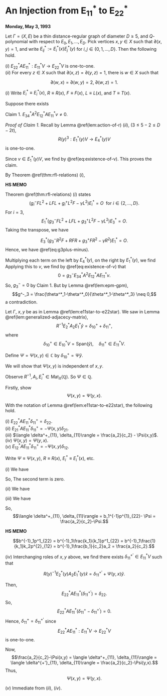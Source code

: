 # An Injection from E~11~^\*^  to E~22~^\*^ {#lec38}
**Monday, May 3, 1993** 

:::{.lemma #e11star-to-e22star}
Let $\Gamma = (X, E)$ be a thin distance-regular graph of diameter $D\geq 5$, and $Q$-polynomial with respect to $E_0, E_1, \ldots, E_D$. 
Pick vertices $x,y\in X$ such that $\partial(x,y) = 1$, and write $E^*_{ij}:=E^*_i(x)E^*_j(y)$ for $i,j\in \{0, 1, \ldots, D\}$. Then the following hold.

| $(i)$ $E^*_{22}AE^*_{11}: E^*_{11}V \to E^*_{22}V$ is one-to-one.

| $(ii)$ For every $z\in X$ such that $\partial(x,z) = \partial(y,z) = 1$, there is $w\in X$ such that
$$\partial(w,x) = \partial(w,y) = 2, \; \partial(w,z)=1.$$
:::

:::{.proof}
| $(i)$ Write $E^*_i\equiv E^*_i(x)$, $R \equiv R(x)$, $F \equiv F(x)$, $L \equiv L(x)$, and $T \equiv T(x)$.
Suppose there exists
\begin{equation}
0\neq v\in E^*_{11}V \; \text{ such that }\; E^*_{22}AE^*_{11}v = 0. (\#eq:existence-of-v)
\end{equation}

Claim 1. $E^*_{34}A^2E^*_{12}AE^*_{11}v \neq 0$.

_Proof of Claim 1._
Recall by Lemma \@ref(lem:action-of-r) $(ii)$, $(3 \leq 5-2 \leq D-2t)$, 
$$R(y)^3: E^*_1(y)V \to E^*_4(y)V$$
is one-to-one.

Since $v\in E^*_1(y)V$, we find
\begin{align}
0 & \neq R^3(y)v\\
& = E^*_4(y)A^3E^*_1(y)v\\
& = E^*_4(y)A^2E^*_2(y)AE^*_{11}v\\
& = E^*_4(y)A^2\left(\sum_{h=0}^D E^*_{h,2}\right)AE^*_{11}v\\
& = E^*_4(y)A^2(E^*_{12} + E^*_{22})AE^*_{11}v\\
& = E^*_4(y)A^2E^*_{12}AE^*_{11}v \\
& = E^*_{34}(y)A^2E^*_{12}AE^*_{11}v,
\end{align}
by \@ref(eq:existence-of-v). 
This proves the claim.

By Theorem \@ref(thm:rfl-relations) $(i)$,
\begin{equation}
0 = (g_3^-R^2F + RFR + g^+_3FR^2 - \gamma R^2)E^*_1.  (\#eq:g3plus-minus)
\end{equation}

:::{.hs}
**HS MEMO**

Theorem \@ref(thm:rfl-relations) $(i)$ states
$$(g_i^-FL^2 + LFL + g^+_iL^2F - \gamma L^2)E^*_i = O \;\text{ for }i\in \{2, \ldots, D\}.$$
For $i = 3$, 
$$E^*_1(g^-_3 FL^2 + LFL + g^+_3 L^2F - \gamma L^2)E^*_3 = O.$$
Taking the transpose, we have

$$E^*_3(g^{-}_3 R^2 F + RFR + g^{+}_3 FR^2 - \gamma R^2) E^*_1 = O.$$
Hence, we have \@ref(eq:g3plus-minus).
:::

Multiplying each term on the left by $E^*_4(y)$, on the right by $E^*_1(y)$, we find
\begin{align}
O & = g^-_3E^*_{34}R^2FE^*_{11} + E^*_{34}RFRE^*_{11} + g^+_3E^*_{34}FR^2E^*_{11}-\gamma E^*_{34}R^2E^*_{11}\\
& = g^-_3E^*_{34}A^2E^*_{12}AE^*_{11} + E^*_{34}AE^*_{23}AE^*_{22}AE^*_{11} + g^+_3E^*_{34}AE^*_{33}AE^*_{22}AE^*_{11}. (\#eq:g3plus-minus-zero)
\end{align}
Applying this to $v$, we find by \@ref(eq:existence-of-v) that
$$0 = g^-_3E^*_{34}A^2E^*_{12}AE^*_{11}v.$$
So, $g^-_3 = 0$ by Claim 1. But by Lemma \@ref(lem:epm-gpm),
$$g^-_3 = \frac{\theta^*_1-\theta^*_0}{\theta^*_1-\theta^*_3} \neq 0,$$
a contradiction.
:::

Let $\Gamma$, $x, y$ be as in Lemma \@ref(lem:e11star-to-e22star). 
We saw in Lemma \@ref(lem:generalized-adjacecy-matrix),
$$R^{-1}E^*_2A_2E^*_1\hat{y} = \delta^+_{10} + \delta^+_{11},$$
where
$$\delta^+_{10}\in E^*_{10}V = \mathrm{Span}(\hat{y}), \quad \delta^+_{11}\in E^*_{11}V.$$

:::{.definition #Psi}
Define $\Psi = \Psi(x,y) \in \mathbb{C}$ by $\delta^+_{10} = \Psi\hat{y}$.
:::

We will show that $\Psi(x,y)$ is independent of $x, y$.

Observe $R^{-1}, A_i, E^*_i\in \mathrm{Mat}_X(\mathbb{Q})$. So $\Psi\in \mathbb{Q}$.

Firstly, show
$$\Psi(x,y) = \Psi(y,x).$$

:::{.lemma #map-e11star-to-e22star}
With the notation of Lemma \@ref(lem:e11star-to-e22star), the following hold.

| $(i)$ $E^*_{22}AE^*_{11}\delta^+_{11} = \delta_{22}$.

| $(ii)$ $E^*_{21}AE^*_{11}\delta^+_{11} = -\Psi(x,y)\delta_{21}$.

| $(iii)$ $\langle \delta^+_{11}, \delta_{11}\rangle = \frac{a_2}{c_2} - \Psi(x,y)$.

| $(iv)$ $\Psi(x,y) = \Psi(y,x)$.

| $(v)$ $E^*_{12}AE^*_{11}\delta^+_{11} = -\Psi(x,y)\delta_{12}$.
:::

:::{.proof}
Write $\Psi \equiv \Psi(x,y)$, $R \equiv R(x)$, $E^*_i \equiv E^*_i(x)$, etc.

| $(i)$ We have
\begin{align}
R(\delta^+_{11} + \Psi \hat{y}) & = R(\delta^+_{11} + \delta^+_{10})\\
& = R(R^{-1}(E^*_2A_2E^*_1))\hat{y}\\
& = E^*_2A_2E^*_1\hat{y}\\
& = \delta_{22}.
\end{align}
So,
\begin{align}
\delta_{22} & = R(\delta^+_{11} + \Psi \hat{y})\\
& = E^*_2AE^*_1(\delta^+_{11} + \Psi \hat{y})\\
& = E^*_{22}AE^*_{11}\delta^+_{11} + \Psi E^*_{22}A E^*_{10}\hat{y}.
\end{align}
The second term is zero.

| $(ii)$ We have
\begin{align}
0 & = E^*_{21}\delta_{22}\\
& = E^*_{21}R(\delta^+_{11} + \Psi \hat{y})\\
& = E^*_{21}AE^*_{11}\delta^+_{11} + \Psi E^*_{21}AE^*_{10}\hat{y}\\
& = E^*_{21}AE^*_{11} + \Psi \delta_{21}.
\end{align}

| $(iii)$ We have
\begin{align}
p^{1}_{22} & = \|\delta_{22}\|^2 \\
& = \langle \delta_{22}, \delta_{21}+\delta_{22}+\delta_{23}\rangle\\
& = \langle R(\delta^+_{11} + \Psi \hat{y}), \delta_{21}+\delta_{22}+\delta_{23}\rangle\\
& = \langle \delta^+_{11} + \Psi \hat{y}, L(\delta_{21}+\delta_{22}+\delta_{23})\rangle\\
& = b_1\langle \delta^+_{11} + \Psi \hat{y}, \delta_{10}+\delta_{11}+\delta_{12}\rangle\\
& = b_1(\langle \delta^+_{11}, \delta_{11}\rangle + \Psi).
\end{align}
So,
$$\langle \delta^+_{11}, \delta_{11}\rangle = b_1^{-1}p^{1}_{22}- \Psi = \frac{a_2}{c_2}-\Psi.$$

:::{.hs}
**HS MEMO**

$$b^{-1}_1p^1_{22} = b^{-1}_1\frac{k_1}{k_1}p^1_{22} = b^{-1}_1\frac{1}{k_1}k_2p^{2}_{12} = b^{-1}_1\frac{b_1}{c_2}a_2 = \frac{a_2}{c_2}.$$
:::

| $(iv)$ Interchanging roles of $x, y$ above, we find there exists $\delta^{+'}_{11}\in E^*_{11}V$ such that
$$R(y)^{-1}E^*_2(y)A_2E^*_1(y)\hat{x} = \delta^{+'}_{11} + \Psi(y,x)\hat{y}.$$

Then,
$$E^*_{22}AE^*_{11}(\delta^{+'}_{11}) = \delta_{22}.$$
So, 
$$E^*_{22}AE^*_{11}(\delta^{+}_{11}-\delta^{+'}_{11}) = 0.$$
Hence, $\delta^+_{11} = \delta^{+'}_{11}$ since
$$E^*_{22}AE^*_{11}: E^*_{11}V \to E^*_{22}V$$
is one-to-one.

Now,
$$\frac{a_2}{c_2}-\Psi(x,y) = \langle \delta^+_{11}, \delta_{11}\rangle = \langle \delta^{+'}_{11}, \delta_{11}\rangle = \frac{a_2}{c_2}-\Psi(y,x).$$
Thus, 
$$\Psi(x,y) = \Psi(y,x).$$

| $(v)$ Immediate from $(ii)$, $(iv)$.
:::


